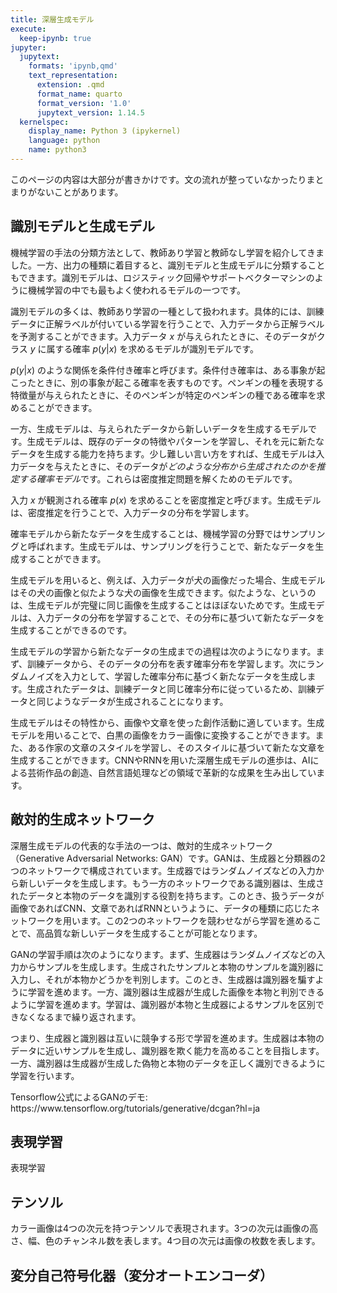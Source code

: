 ```yaml
---
title: 深層生成モデル
execute:
  keep-ipynb: true
jupyter:
  jupytext:
    formats: 'ipynb,qmd'
    text_representation:
      extension: .qmd
      format_name: quarto
      format_version: '1.0'
      jupytext_version: 1.14.5
  kernelspec:
    display_name: Python 3 (ipykernel)
    language: python
    name: python3
---
```


:::{.callout-caution}

このページの内容は大部分が書きかけです。文の流れが整っていなかったりまとまりがないことがあります。

:::

## 識別モデルと生成モデル

機械学習の手法の分類方法として、教師あり学習と教師なし学習を紹介してきました。一方、出力の種類に着目すると、識別モデルと生成モデルに分類することもできます。識別モデルは、ロジスティック回帰やサポートベクターマシンのように機械学習の中でも最もよく使われるモデルの一つです。

識別モデルの多くは、教師あり学習の一種として扱われます。具体的には、訓練データに正解ラベルが付いている学習を行うことで、入力データから正解ラベルを予測することができます。入力データ $x$ が与えられたときに、そのデータがクラス $y$ に属する確率 $p(y|x)$ を求めるモデルが識別モデルです。

$p(y|x)$ のような関係を条件付き確率と呼びます。条件付き確率は、ある事象が起こったときに、別の事象が起こる確率を表すものです。ペンギンの種を表現する特徴量が与えられたときに、そのペンギンが特定のペンギンの種である確率を求めることができます。

一方、生成モデルは、与えられたデータから新しいデータを生成するモデルです。生成モデルは、既存のデータの特徴やパターンを学習し、それを元に新たなデータを生成する能力を持ちます。少し難しい言い方をすれば、生成モデルは入力データを与えたときに、そのデータが*どのような分布から生成されたのかを推定する確率モデル*です。これらは密度推定問題を解くためのモデルです。

入力 $x$ が観測される確率 $p(x)$ を求めることを密度推定と呼びます。生成モデルは、密度推定を行うことで、入力データの分布を学習します。

確率モデルから新たなデータを生成することは、機械学習の分野ではサンプリングと呼ばれます。生成モデルは、サンプリングを行うことで、新たなデータを生成することができます。

生成モデルを用いると、例えば、入力データが犬の画像だった場合、生成モデルはその犬の画像と似たような犬の画像を生成できます。似たような、というのは、生成モデルが完璧に同じ画像を生成することはほぼないためです。生成モデルは、入力データの分布を学習することで、その分布に基づいて新たなデータを生成することができるのです。

生成モデルの学習から新たなデータの生成までの過程は次のようになります。まず、訓練データから、そのデータの分布を表す確率分布を学習します。次にランダムノイズを入力として、学習した確率分布に基づく新たなデータを生成します。生成されたデータは、訓練データと同じ確率分布に従っているため、訓練データと同じようなデータが生成されることになります。

生成モデルはその特性から、画像や文章を使った創作活動に適しています。生成モデルを用いることで、白黒の画像をカラー画像に変換することができます。また、ある作家の文章のスタイルを学習し、そのスタイルに基づいて新たな文章を生成することができます。CNNやRNNを用いた深層生成モデルの進歩は、AIによる芸術作品の創造、自然言語処理などの領域で革新的な成果を生み出しています。

## 敵対的生成ネットワーク

深層生成モデルの代表的な手法の一つは、敵対的生成ネットワーク（Generative Adversarial Networks: GAN）です。GANは、生成器と分類器の2つのネットワークで構成されています。生成器ではランダムノイズなどの入力から新しいデータを生成します。もう一方のネットワークである識別器は、生成されたデータと本物のデータを識別する役割を持ちます。このとき、扱うデータが画像であればCNN、文章であればRNNというように、データの種類に応じたネットワークを用います。この2つのネットワークを競わせながら学習を進めることで、高品質な新しいデータを生成することが可能となります。

GANの学習手順は次のようになります。まず、生成器はランダムノイズなどの入力からサンプルを生成します。生成されたサンプルと本物のサンプルを識別器に入力し、それが本物かどうかを判別します。このとき、生成器は識別器を騙すように学習を進めます。一方、識別器は生成器が生成した画像を本物と判別できるように学習を進めます。学習は、識別器が本物と生成器によるサンプルを区別できなくなるまで繰り返されます。

つまり、生成器と識別器は互いに競争する形で学習を進めます。生成器は本物のデータに近いサンプルを生成し、識別器を欺く能力を高めることを目指します。一方、識別器は生成器が生成した偽物と本物のデータを正しく識別できるように学習を行います。

:::{.callout-tip}
Tensorflow公式によるGANのデモ: https://www.tensorflow.org/tutorials/generative/dcgan?hl=ja
:::

## 表現学習

表現学習

## テンソル

カラー画像は4つの次元を持つテンソルで表現されます。3つの次元は画像の高さ、幅、色のチャンネル数を表します。4つ目の次元は画像の枚数を表します。

## 変分自己符号化器（変分オートエンコーダ）

